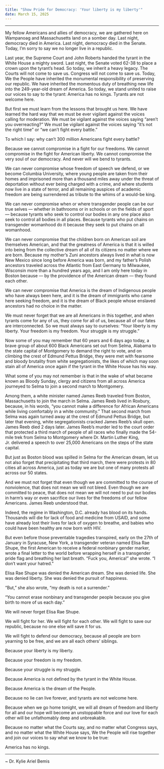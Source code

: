 ```yaml
---
title: "Show Pride for Democracy: 'Your liberty is my liberty'"
date: March 15, 2025
---
```


***

My fellow Americans and allies of democracy, we are gathered here on Wampanoag and Massachusetts land on a somber day. Last night, democracy died in America. Last night, democracy died in the Senate. Today, I’m sorry to say we no longer live in a republic.

Last year, the Supreme Court and John Roberts handed the tyrant in the White House a mighty sword. Last night, the Senate voted 62-38 to place a crown upon the tyrant’s head. So today, we inherit a heavy legacy. The Courts will not come to save us. Congress will not come to save us. Today, We the People have inherited the monumental responsibility of preserving our republic. We have inherited the momentous duty of breathing new life into the 249-year-old dream of America. So today, we stand united to raise our voices to say to the tyrant: America has no kings. Tyrants are not welcome here.

But first we must learn from the lessons that brought us here. We have learned the hard way that we must be ever vigilant against the voices calling for moderation. We must be vigilant against the voices saying “aren’t you overreacting?” We must be vigilant against the voices saying “it’s not the right time” or “we can’t fight every battle.”

To which I say: why can’t 300 million Americans fight every battle?

Because we cannot compromise in a fight for our freedoms. We cannot compromise in the fight for American liberty. We cannot compromise the very soul of our democracy. And never will we bend to tyrants.

We can never compromise whose freedom of speech we defend, or we become Columbia University, where young people are taken from their homes and imprisoned more than a thousand miles away under the threat of deportation without ever being charged with a crime, and where students now live in a state of terror, and all remaining auspices of academic freedom are being surrendered as tribute to the whims of a would-be king.

We can never compromise when or where transgender people can be our true selves — whether in bathrooms or in schools or on the fields of sport — because tyrants who seek to control our bodies in any one place also seek to control all bodies in all places. Because tyrants who put chains on transgender womanhood do it because they seek to put chains on all womanhood.

We can never compromise that the children born on American soil are themselves American, and that the greatness of America is that it is willed into being from the collective dream of all of its citizens no matter where we are born. Because my mother’s Zuni ancestors always lived in what is now New Mexico since long before America was born, and my father’s Polish ancestors traveled across the Atlantic from East Germany to Milwaukee, Wisconsin more than a hundred years ago, and I am only here today in Boston because — by the providence of the American dream — they found each other.

We can never compromise that America is the dream of Indigenous people who have always been here, and it is the dream of immigrants who came here seeking freedom, and it is the dream of Black people whose enslaved ancestors had no choice in the matter.

We must never forget that we are all Americans in this together, and when tyrants come for any of us, they come for all of us, because all of our fates are interconnected. So we must always say to ourselves: “Your liberty is my liberty. Your freedom is my freedom. Your struggle is my struggle.”

Now some of you may remember that 60 years and 6 days ago today, a brave group of about 600 Black Americans set out from Selma, Alabama to the state capital of Montgomery to demand the right to vote, and on climbing the crest of Edmund Pettus Bridge, they were met with fearsome and bloody brutality from white segregationists, the likes of which may soon stain all of America once again if the tyrant in the White House has his way.

What some of you may not remember is that in the wake of what became known as Bloody Sunday, clergy and citizens from all across America journeyed to Selma to join a second march to Montgomery.

Among them, a white minister named James Reeb traveled from Boston, Massachusetts to join the march in Selma. James Reeb lived in Roxbury, because, in his words, “you cannot make a difference for African Americans while living comfortably in a white community.” That second march from Selma was again turned away at the crest of Edmund Pettus Bridge, but later that evening, white segregationists cracked James Reeb's skull open. James Reeb died 2 days later. James Reeb’s murder led to the court order that protected a third march of people of all races who finally made the 54-mile trek from Selma to Montgomery where Dr. Martin Luther King, Jr. delivered a speech to over 25,000 Americans on the steps of the state capital.

But just as Boston blood was spilled in Selma for the American dream, let us not also forget that precipitating that third march, there were protests in 80 cities all across America, just as today we are but one of many protests all across our 50 states.

And we must not forget that even though we are committed to the course of nonviolence, that does not mean we will not bleed. Even though we are committed to peace, that does not mean we will not need to put our bodies in harm’s way or even sacrifice our lives for the freedoms of our fellow Americans. James Reeb understood that.

Indeed, the regime in Washington, D.C. already has blood on its hands. Thousands will die for lack of food and medicine from USAID, and some have already lost their lives for lack of oxygen to breathe, and babies who could have been healthy are now born with HIV. 

But even before those preventable tragedies transpired, early on the 27th of January in Syracuse, New York, a transgender veteran named Elisa Rae Shupe, the first American to receive a federal nonbinary gender marker, wrote a final letter to the world before wrapping herself in a transgender pride flag and breathing her last breath. “Fuck you, America!” she wrote. “I don’t want your hatred.”

Elisa Rae Shupe was denied the American dream. She was denied life. She was denied liberty. She was denied the pursuit of happiness.

“But,” she also wrote, “my death is not a surrender.”

“You cannot erase nonbinary and transgender people because you give birth to more of us each day.”

We will never forget Elisa Rae Shupe.

We will fight for her. We will fight for each other. We will fight to save our republic, because no one else will save it for us.

We will fight to defend our democracy, because all people are born yearning to be free, and we are all each others’ siblings.

Because your liberty is my liberty.

Because your freedom is my freedom.

Because your struggle is my struggle.

Because America is not defined by the tyrant in the White House. 

Because America is the dream of the People.

Because no lie can live forever, and tyrants are not welcome here.

Because when we go home tonight, we will all dream of freedom and liberty for all and our hope will become an unstoppable force and our love for each other will be unfathomably deep and unbreakable.

Because no matter what the Courts say, and no matter what Congress says, and no matter what the White House says, We the People will rise together and join our voices to say what we know to be true:

America has no kings.

---

~ Dr. Kylie Ariel Bemis

